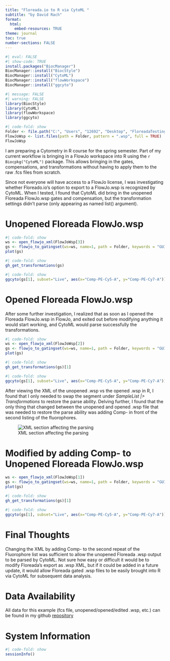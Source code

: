 ---
title: "Floreada.io to R via CytoML "
subtitle: "by David Rach"
format:
  html:
    embed-resources: TRUE
theme: journal
toc: true
number-sections: FALSE
---

```{r}
#| eval: FALSE
#| show-code: TRUE
install.packages("BiocManager")
BiocManager::install("BiocStyle")
BiocManager::install("CytoML")
BiocManager::install("flowWorkspace")
BiocManager::install("ggcyto")
```

```{r}
#| message: FALSE
#| warning: FALSE
library(BiocStyle)
library(CytoML)
library(flowWorkspace)
library(ggcyto)
```

```{r}
#| code-fold: show
Folder <- file.path("C:", "Users", "12692", "Desktop", "FloreadaTesting")
FlowJoWsp <- list.files(path = Folder, pattern = ".wsp", full = TRUE)
FlowJoWsp
```

I am preparing a Cytometry in R course for the spring semester. Part of my current workflow is bringing in a FlowJo workspace into R using the `r Biocpkg("CytoML")` package. This allows bringing in the gates, compensations, and transformations without having to apply them to the raw .fcs files from scratch. 

Since not everyone will have access to a FlowJo license, I was investigating whether Floreado.io's option to export to a FlowJo.wsp is recognized by CytoML. When I tested, I found that CytoML did bring in the unopened Floreada FlowJo.wsp gates and compensation, but the transformation settings didn't parse (only appearing as named list() argument). 

# Unopened Floreada FlowJo.wsp

```{r}
#| code-fold: show
ws <- open_flowjo_xml(FlowJoWsp[3])
gs <- flowjo_to_gatingset(ws=ws, name=1, path = Folder, keywords = "GUID")
plot(gs)
```

```{r}
#| code-fold: show
gh_get_transformations(gs)
```

```{r}
#| code-fold: show
ggcyto(gs[1], subset="Live", aes(x="Comp-PE-Cy5-A", y="Comp-PE-Cy7-A")) + geom_gate() + geom_hex(bins=170)
```

# Opened Floreada FlowJo.wsp
After some further investigation, I realized that as soon as I opened the Floreada FlowJo.wsp in FlowJo, and exited out before modifying anything it would start working, and CytoML would parse successfully the transformations. 

```{r}
#| code-fold: show
ws <- open_flowjo_xml(FlowJoWsp[2])
gs <- flowjo_to_gatingset(ws=ws, name=1, path = Folder, keywords = "GUID")
plot(gs)
```
```{r}
#| code-fold: show
gh_get_transformations(gs)[1]
```

```{r}
#| code-fold: show
ggcyto(gs[1], subset="Live", aes(x="Comp-PE-Cy5-A", y="Comp-PE-Cy7-A")) + geom_gate() + geom_hex(bins=170)
```
After viewing the XML of the unopened .wsp vs the opened .wsp in R, I found that I only needed to swap the segment under *SampleList |> Transformations* to restore the parse ability. Delving further, I found that the only thing that changed between the unopened and opened .wsp file that was needed to restore the parse ability was adding Comp- in front of the second listing of the fluorophores. 

![XML section affecting the parsing](AddingComp.png)


# Modified by adding Comp- to Unopened Floreada FlowJo.wsp

```{r}
ws <- open_flowjo_xml(FlowJoWsp[1])
gs <- flowjo_to_gatingset(ws=ws, name=1, path = Folder, keywords = "GUID")
plot(gs)
```

```{r}
#| code-fold: show
gh_get_transformations(gs)[1]
```

```{r}
#| code-fold: show
ggcyto(gs[1], subset="Live", aes(x="Comp-PE-Cy5-A", y="Comp-PE-Cy7-A")) + geom_gate() + geom_hex(bins=170)
```

# Final Thoughts

Changing the XML by adding Comp- to the second repeat of the Fluorophore list was sufficient to allow the unopened Floreada .wsp output to be parsed by CytoML. Not sure how easy or difficult it would be to modify Floreada's export as .wsp XML, but if it could be added in a future update, it would allow Floreada gated .wsp files to be easily brought into R via CytoML for subsequent data analysis. 


# Data Availability

All data for this example (fcs file, unopened/opened/edited .wsp, etc.) can be found in my github [repository](https://github.com/DavidRach/Floreada_CytoML_Testing)


# System Information
```{r}
#| code-fold: show
sessionInfo()
```
